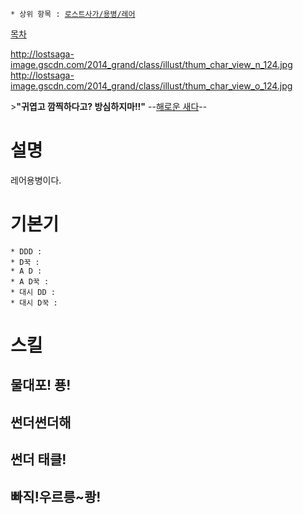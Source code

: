  * 상위 항목 : [[로스트사가/용병/레어]]

[[목차]]

http://lostsaga-image.gscdn.com/2014_grand/class/illust/thum_char_view_n_124.jpg
http://lostsaga-image.gscdn.com/2014_grand/class/illust/thum_char_view_o_124.jpg

>'''"귀엽고 깜찍하다고? 방심하지마!!"'''
--[[해로운 새다]]--

= 설명 =
레어용병이다.

= 기본기 =
 * DDD :
 * D꾹 :
 * A D :
 * A D꾹 :
 * 대시 DD : 
 * 대시 D꾹 :

= 스킬 =
== 물대포! 푱! ==

== 썬더썬더해 ==

== 썬더 태클! ==

== 빠직!우르릉~쾅! ==
